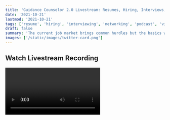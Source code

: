 ```yaml
---
title: 'Guidance Counselor 2.0 Livestream: Resumes, Hiring, Interviews, and Networking with Taylor Desseyn'
date: '2021-10-21'
lastmod: '2021-10-21'
tags: ['resume', 'hiring', 'interviewing', 'networking', 'podcast', 'videocast']
draft: false
summary: 'The current job market brings common hurdles but the basics will help set you apart.'
images: ['/static/images/twitter-card.png']
---
```


## Watch Livestream Recording

<Video title="Guidance Counselor 2.0 Livestream: Resumes, Hiring, Interviews, and Networking with Taylor Desseyn" url="https://www.youtube.com/embed/01P6OFQiePI?si=-nNnwCzjbCZ6BHCx" />

Taylor Desseyn (<a target="_blank" href="https://www.twitter.com/tdesseyn">@tdesseyn</a>) invited me back to Guidance Counselor 2.0 to do an episode on salary negotiations and onboarding. The 30 minutes flew by quickly but it was a great conversation and grateful to be part of it. We touched on tips and tricks for how to handle negotiations and understanding your value in the market. In the onboarding discussion there is guidance for both engineers and companies on how to approach and improve those processes.

Please give it a watch and make sure to follow Taylor!

<strong><a target="_blank" href="https://solo.to/tdesseyn">Guidance Counselor 2.0</a></strong> \
<strong><a target="_blank" href="https://www.youtube.com/channel/UCNqJ-P5d9RUCUsQ-grhlUHw">YouTube Channel</a></strong> \
<strong><a target="_blank" href="https://www.twitter.com/tdesseyn">Twitter - @tdesseyn</a></strong>